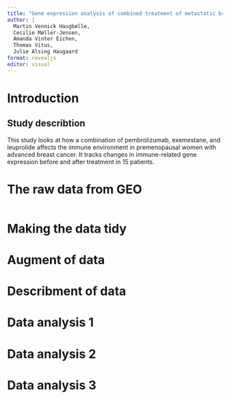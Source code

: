 ```yaml
---
title: "Gene expression analysis of combined treatment of metastatic breast cancer"
author: |
  Martin Vennick Haugbølle, 
  Cecilie Møller-Jensen, 
  Amanda Vinter Eichen, 
  Thomas Vitus, 
  Julie Alsing Haugaard
format: revealjs
editor: visual
---
```


# Introduction

## Study describtion

This study looks at how a combination of pembrolizumab, exemestane, and leuprolide affects the immune environment in premenopausal women with advanced breast cancer. It tracks changes in immune-related gene expression before and after treatment in 15 patients.

# The raw data from GEO

```r




```

# Making the data tidy

# Augment of data

# Describment of data

# Data analysis 1

# Data analysis 2

# Data analysis 3
